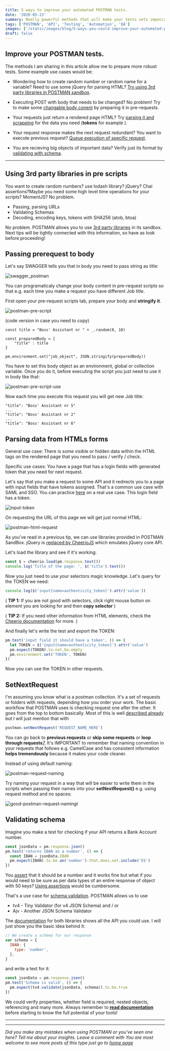 ```yaml
---
title: 5 ways to improve your automated POSTMAN tests.
date: '2020-05-23'
summary: Really powerful methods that will make your tests sets impeccable!
tags: ['POSTMAN', 'API', 'Testing', 'Automation', 'QA']
images: ['/static/images/blog/5-ways-you-could-improve-your-automated-postman-tests/postman-automated-tests-tips.png']
draft: false
---
```


## Improve your POSTMAN tests.

The methods I am sharing in this article allow me to prepare more robust tests. Some example use cases would be:

- Wondering how to create random number or random name for a variable? Need to use some jQuery for parsing HTML? [Try using 3rd party libraries in POSTMAN sandbox](#using-3rd-party-libraries-in-pre-scripts).

- Executing POST with body that needs to be changed? No problem! Try to make some [changable body conent](#passing-prerequest-to-body) by preparing it in pre-requests.

- Your requests just return a rendered page HTML? Try [parsing it and scrapping](#parsing-data-from-HTMLs-forms) for the data you need (**tokens** for example ).

- Your request response makes the next request redundant? You want to execute previous request? [Queue execution of specific request](#setNextRequest).

- You are recieving big objects of important data? Verify just its format by [validating with schema](#validating-schema).

---

## <a name="using-3rd-party-libraries-in-pre-scripts"></a>Using 3rd party libraries in pre scripts

You want to create random numbers? use lodash library? jQuery? Chai assertions?Maybe you need some high level time operations for your scripts? MomentJS? No problem.

- Passing, parsing URLs
- Validating Schemas
- Decoding, encoding keys, tokens with SHA256 (atob, btoa)

No problem.
POSTMAN allows you to use [3rd party libraries][11] in its sandbox. Next tips will be tightly connected with this information, so have as look before proceeding!

## <a name="passing-prerequest-to-body"></a>Passing prerequest to body

Let's say SWAGGER tells you that in body you need to pass string as title:

![swagger_postman](/static/images/blog/5-ways-you-could-improve-your-automated-postman-tests/ss-swagger-postman-docs.PNG 'Swagger Endpoint Mapping')

You can programaticaly change your body content in pre-request scripts so that e.g. each time you make a request you have different Job title.

First open your pre-request scripts tab, prepare your body and **stringify it**.

![postman-pre-script](/static/images/blog/5-ways-you-could-improve-your-automated-postman-tests/ss-postman-prerequest-trick-script-add-on-extension.PNG 'Sending request with prerequest scripts')

(code version in case you need to copy)

```
const title = "Boss' Assistant nr " + _.random(0, 10)

const preparedBody = {
    "title" : title
}

pm.environment.set("job_object", JSON.stringify(preparedBody))
```

You have to set this body object as an environment, global or collection variable. Once you do it, before executing the script you just need to use it in body like that:

![postman-pre-script-use](/static/images/blog/5-ways-you-could-improve-your-automated-postman-tests/ss-postman-body-request.PNG 'Sending request with prerequest scripts')

Now each time you execute this request you will get new Job title:

```
"title": "Boss' Assistant nr 5"
...
"title": "Boss' Assistant nr 2"
...
"title": "Boss' Assistant nr 6"
```

## <a name="parsing-data-from-HTMLs-forms"></a>Parsing data from HTMLs forms

General use case: There is some visible or hidden data within the HTML tags on the rendered page that you need to pass / verify / check.

Specific use cases: You have a page that has a login fields with generated token that you need for next request.

Let's say that you make a request to some API and it redirects you to a page with input fields that have tokens assigned. That's a common use case with SAML and SSO. You can practice [here][0] on a real use case. This login field has a token.

![input-token](/static/images/blog/5-ways-you-could-improve-your-automated-postman-tests/ss-input-field-token.PNG 'Sending request with prerequest scripts')

On requesting the URL of this page we will get just normal HTML:

![postman-html-request](/static/images/blog/5-ways-you-could-improve-your-automated-postman-tests/ss-make-html-request-postman.PNG 'HTML body in POSTMAN request')

As you've read in a previous tip, we can use libraries provided in POSTMAN SandBox. jQuery is [replaced by CheerioJS][1] which emulates jQuery core API.

Let's load the library and see if it's working:

```js
const $ = cheerio.load(pm.response.text())
console.log('Title of the page: ', $('title').text())
```

Now you just need to use your selectors magic knowledge. Let's query for the TOKEN we need:

```js
console.log($('input[name=authenticity_token]').attr('value'))
```

( **TIP 1:** If you are not good with selectors, click right mouse button on element you are looking for and then **copy selector** )

( **TIP 2:** If you need other information from HTML elements, check the [Cheerio documentation][3] for more. )

And finally let's write the test and export the TOKEN:

```js
pm.test('input field it should have a token', () => {
  let TOKEN = $('input[name=authenticity_token]').attr('value')
  pm.expect(TOKEN).to.not.be.empty
  pm.environment.set('TOKEN', TOKEN)
})
```

Now you can use the TOKEN in other requests.

## <a name="setNextRequest"></a>SetNextRequest

I'm assuming you know what is a postman collection. It's a set of requests or folders with requests, depending how you order your work. The basic workflow that POSTMAN uses is checking request one after the other. It goes from the top to bottom basically. Most of this is well [described already][4] but I will just mention that with

```js
postman.setNextRequest('REQUEST_NAME_HERE')
```

You can go back to **previous requests** or **skip some requests** or **loop through requests**[7]. It's IMPORTANT to remember that naming convention in your requests that follows e.g. CamelCase and has consistent information **helps tremendously** because it makes your code cleaner.

Instead of using default naming:

![postman-request-naming](/static/images/blog/5-ways-you-could-improve-your-automated-postman-tests/ss-naming-postman-requests.PNG 'Naming POSTMAN request')

Try naming your request in a way that will be easier to write them in the scripts when passing their names into your **setNextRequest()** e.g. using request method and no spaces:

![good-postman-request-namingt](/static/images/blog/5-ways-you-could-improve-your-automated-postman-tests/ss-naming-postman-requests-good.PNG 'Naming POSTMAN request good')

## <a name="validating-schema"></a>Validating schema

Imagine you make a test for checking if your API returns a Bank Account number.

```js
const jsonData = pm.response.json()
pm.test('returns IBAN as a number', () => {
  const IBAN = jsonData.IBAN
  pm.expect(IBAN).to.be.an('number').that.does.not.include('ES')
})
```

You [assert][5] that it should be a number and it works fine but what if you would need to be sure as per data types of an entire response of object with 50 keys? [Using assertions][6] would be cumbersome.

That's a use case for [schema validation][8]. POSTMAN allows us to use

- tv4 - Tiny Validator (for v4 JSON Schema)
  and / or
- Ajv - Another JSON Schema Validator

The [documentation][9] for both libraries shows all the API you could use. I will just show you the basic idea behind it:

```js
// We create a schema for our response
var schema = {
  IBAN: {
    type: 'number',
  },
}
```

and write a test for it:

```js
const jsonData = pm.response.json()
pm.test('Schema is valid', () => {
  pm.expect(tv4.validate(jsonData, schema)).to.be.true
})
```

We could verify properties, whether field is required, nested objects, referencing and many more. Always remember to [**read documentation**][10] before starting to know the full potential of your tools!

---

---

_Did you make any mistakes when using POSTMAN or you've seen one here? Tell me about your insights. Leave a comment with You are most welcome to see more posts of this type just go to [home page][100]_

[100]: https://hvitis.dev
[0]: https://app.onelogin.com/login
[1]: https://blog.postman.com/jquery-replaced-by-cheeriojs-in-postman-sandbox/
[3]: https://github.com/cheeriojs/cheerio
[4]: https://learning.postman.com/docs/postman/collection-runs/building-workflows/#getting-started
[5]: https://www.chaijs.com/api/bdd/
[6]: https://postman-quick-reference-guide.readthedocs.io/en/latest/assertions.html
[7]: https://learning.postman.com/docs/postman/scripts/branching-and-looping/
[8]: https://json-schema.org/understanding-json-schema/about.html
[9]: https://geraintluff.github.io/tv4/
[10]: https://www.npmjs.com/package/ajv
[11]: https://learning.postman.com/docs/postman/scripts/postman-sandbox-api-reference/
